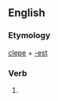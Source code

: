 ==English==

===Etymology===
[[clepe]] + [[-est]]

===Verb===
{{en-verb form}}

# {{context|obsolete|lang=en}} {{form of|second-person singular|clepe|lang=en}}